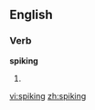 
==English==

===Verb===
'''spiking'''

# {{present participle of|[[spike]]}}

[[vi:spiking]]
[[zh:spiking]]